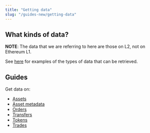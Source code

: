 ```yaml
---
title: "Getting data"
slug: "/guides-new/getting-data"
---
```


## What kinds of data?
**NOTE**: The data that we are referring to here are those on L2, not on Ethereum L1.

See [here](/docs/what-is-immutable-x#retrieving-data) for examples of the types of data that can be retrieved.

## Guides
Get data on:
* [Assets](/docs/guides-new/getting-data/assets)
* [Asset metadata](/docs/guides-new/getting-data/asset-metadata)
* [Orders](/docs/guides-new/getting-data/orders)
* [Transfers](/docs/guides-new/getting-data/transfers)
* [Tokens](/docs/guides-new/getting-data/tokens)
* [Trades](/docs/guides-new/getting-data/trades)